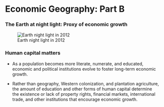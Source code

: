 # Economic Geography: Part B


### The Earth at night light: Proxy of economic growth

![Earth night light in 2012](figures/night_light_2012.jpg){fig-align="center"}

### Human capital matters

-   As a population becomes more literate, numerate, and educated, economic and political institutions evolve to foster long-term economic growth.

-   Rather than geography, Western colonization, and plantation agriculture, the amount of education and other forms of human capital determine the existence or lack of property rights, financial markets, international trade, and other institutions that encourage economic growth.

